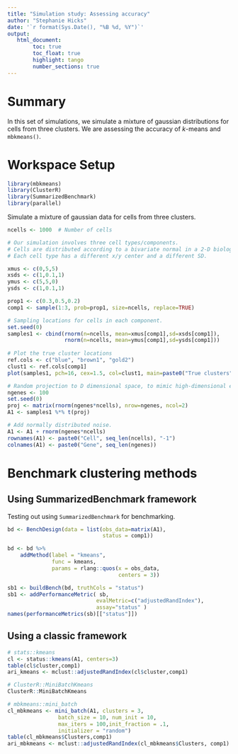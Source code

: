 ```yaml
---
title: "Simulation study: Assessing accuracy"
author: "Stephanie Hicks"
date: '`r format(Sys.Date(), "%B %d, %Y")`'
output: 
   html_document:
        toc: true
        toc_float: true
        highlight: tango
        number_sections: true
---
```


# Summary

In this set of simulations, we simulate a mixture of gaussian 
distributions for cells from three clusters. We are assessing
the accuracy of _k_-means and `mbkmeans()`. 

# Workspace Setup

```r
library(mbkmeans)
library(ClusterR)
library(SummarizedBenchmark)
library(parallel)
```

Simulate a mixture of gaussian data for cells from 
three clusters. 
```r
ncells <- 1000  # Number of cells

# Our simulation involves three cell types/components.
# Cells are distributed according to a bivariate normal in a 2-D biological subspace. 
# Each cell type has a different x/y center and a different SD.

xmus <- c(0,5,5)
xsds <- c(1,0.1,1)
ymus <- c(5,5,0)
ysds <- c(1,0.1,1)

prop1 <- c(0.3,0.5,0.2)
comp1 <- sample(1:3, prob=prop1, size=ncells, replace=TRUE)

# Sampling locations for cells in each component.
set.seed(0)
samples1 <- cbind(rnorm(n=ncells, mean=xmus[comp1],sd=xsds[comp1]),
                  rnorm(n=ncells, mean=ymus[comp1],sd=ysds[comp1]))
    
# Plot the true cluster locations
ref.cols <- c("blue", "brown1", "gold2")
clust1 <- ref.cols[comp1]
plot(samples1, pch=16, cex=1.5, col=clust1, main=paste0("True clusters"))

# Random projection to D dimensional space, to mimic high-dimensional expression data.
ngenes <- 100
set.seed(0)
proj <- matrix(rnorm(ngenes*ncells), nrow=ngenes, ncol=2)
A1 <- samples1 %*% t(proj)

# Add normally distributed noise.
A1 <- A1 + rnorm(ngenes*ncells)
rownames(A1) <- paste0("Cell", seq_len(ncells), "-1")
colnames(A1) <- paste0("Gene", seq_len(ngenes))
```

# Benchmark clustering methods 

## Using SummarizedBenchmark framework

Testing out using `SummarizedBenchmark` for 
benchmarking. 

```r
bd <- BenchDesign(data = list(obs_data=matrix(A1),
                              status = comp1))

bd <- bd %>%
    addMethod(label = "kmeans",
              func = kmeans,
              params = rlang::quos(x = obs_data,
                                   centers = 3))

sb1 <- buildBench(bd, truthCols = "status")
sb1 <- addPerformanceMetric( sb, 
                            evalMetric=c("adjustedRandIndex"),
                            assay="status" )
names(performanceMetrics(sb)[["status"]])
```


## Using a classic framework

```r
# stats::kmeans 
cl <- status::kmeans(A1, centers=3)
table(cl$cluster,comp1)
ari_kmeans <- mclust::adjustedRandIndex(cl$cluster,comp1)

# ClusterR::MiniBatchKmeans
ClusterR::MiniBatchKmeans

# mbkmeans::mini_batch
cl_mbkmeans <- mini_batch(A1, clusters = 3, 
                batch_size = 10, num_init = 10, 
                max_iters = 100,init_fraction = .1,
                initializer = "random")
table(cl_mbkmeans$Clusters,comp1)
ari_mbkmeans <- mclust::adjustedRandIndex(cl_mbkmeans$Clusters, comp1)
```
